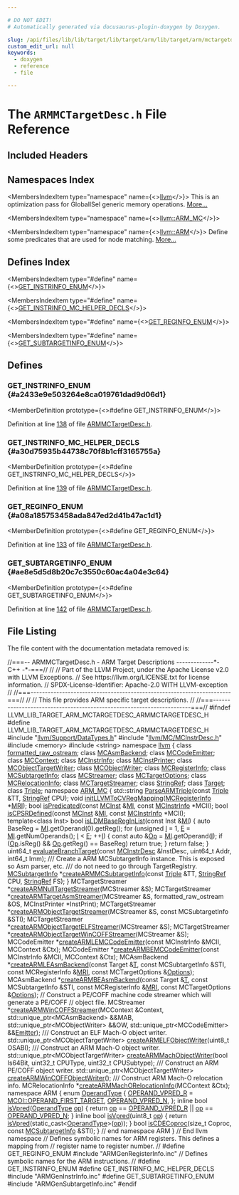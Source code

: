 ```yaml
---

# DO NOT EDIT!
# Automatically generated via docusaurus-plugin-doxygen by Doxygen.

slug: /api/files/lib/lib/target/lib/target/arm/lib/target/arm/mctargetdesc/armmctargetdesc-h
custom_edit_url: null
keywords:
  - doxygen
  - reference
  - file

---
```





# The `ARMMCTargetDesc.h` File Reference

<DoxygenPage pluginConfig={pluginConfig}>



## Included Headers

<IncludesList>
<IncludesListItem
  filePath="llvm/Support/DataTypes.h"
  permalink="/docs/api/files/include/include/llvm/include/llvm/support/datatypes-h"
  isLocal="true" />
<IncludesListItem
  filePath="llvm/MC/MCInstrDesc.h"
  permalink="/docs/api/files/include/include/llvm/include/llvm/mc/mcinstrdesc-h"
  isLocal="true" />
<IncludesListItem
  filePath="memory"
  permalink=""
  isLocal="false" />
<IncludesListItem
  filePath="string"
  permalink=""
  isLocal="false" />
<IncludesListItem
  filePath="ARMGenRegisterInfo.inc"
  permalink=""
  isLocal="true" />
<IncludesListItem
  filePath="ARMGenInstrInfo.inc"
  permalink=""
  isLocal="true" />
<IncludesListItem
  filePath="ARMGenSubtargetInfo.inc"
  permalink=""
  isLocal="true" />
</IncludesList>

## Namespaces Index

<MembersIndex>

<MembersIndexItem
  type="namespace"
  name={<><a href="/docs/api/namespaces/llvm">llvm</a></>}>
This is an optimization pass for GlobalISel generic memory operations. <a href="/docs/api/namespaces/llvm/#details">More...</a>
</MembersIndexItem>

<MembersIndexItem
  type="namespace"
  name={<><a href="/docs/api/namespaces/llvm/arm-mc">llvm::ARM_MC</a></>}>
</MembersIndexItem>

<MembersIndexItem
  type="namespace"
  name={<><a href="/docs/api/namespaces/llvm/arm">llvm::ARM</a></>}>
Define some predicates that are used for node matching. <a href="/docs/api/namespaces/llvm/arm/#details">More...</a>
</MembersIndexItem>

</MembersIndex>

## Defines Index

<MembersIndex>

<MembersIndexItem
  type="#define"
  name={<><a href="#a2433e9e503264e8ca019761dad9d06d1">GET&#95;INSTRINFO&#95;ENUM</a></>}>
</MembersIndexItem>

<MembersIndexItem
  type="#define"
  name={<><a href="#a30d75935b44738c70f8b1cff3165755a">GET&#95;INSTRINFO&#95;MC&#95;HELPER&#95;DECLS</a></>}>
</MembersIndexItem>

<MembersIndexItem
  type="#define"
  name={<><a href="#a08a185753458ada847ed2d41b47ac1d1">GET&#95;REGINFO&#95;ENUM</a></>}>
</MembersIndexItem>

<MembersIndexItem
  type="#define"
  name={<><a href="#ae8e5d5d8b20c7c3550c60ac4a04e3c64">GET&#95;SUBTARGETINFO&#95;ENUM</a></>}>
</MembersIndexItem>

</MembersIndex>


<SectionDefinition>

## Defines

### GET&#95;INSTRINFO&#95;ENUM {#a2433e9e503264e8ca019761dad9d06d1}

<MemberDefinition
  prototype={<>#define GET&#95;INSTRINFO&#95;ENUM</>}>

Definition at line <a href="#l00138">138</a> of file <a href="/docs/api/files/lib/lib/target/lib/target/arm/lib/target/arm/mctargetdesc/armmctargetdesc-h">ARMMCTargetDesc.h</a>.
</MemberDefinition>

### GET&#95;INSTRINFO&#95;MC&#95;HELPER&#95;DECLS {#a30d75935b44738c70f8b1cff3165755a}

<MemberDefinition
  prototype={<>#define GET&#95;INSTRINFO&#95;MC&#95;HELPER&#95;DECLS</>}>

Definition at line <a href="#l00139">139</a> of file <a href="/docs/api/files/lib/lib/target/lib/target/arm/lib/target/arm/mctargetdesc/armmctargetdesc-h">ARMMCTargetDesc.h</a>.
</MemberDefinition>

### GET&#95;REGINFO&#95;ENUM {#a08a185753458ada847ed2d41b47ac1d1}

<MemberDefinition
  prototype={<>#define GET&#95;REGINFO&#95;ENUM</>}>

Definition at line <a href="#l00133">133</a> of file <a href="/docs/api/files/lib/lib/target/lib/target/arm/lib/target/arm/mctargetdesc/armmctargetdesc-h">ARMMCTargetDesc.h</a>.
</MemberDefinition>

### GET&#95;SUBTARGETINFO&#95;ENUM {#ae8e5d5d8b20c7c3550c60ac4a04e3c64}

<MemberDefinition
  prototype={<>#define GET&#95;SUBTARGETINFO&#95;ENUM</>}>

Definition at line <a href="#l00142">142</a> of file <a href="/docs/api/files/lib/lib/target/lib/target/arm/lib/target/arm/mctargetdesc/armmctargetdesc-h">ARMMCTargetDesc.h</a>.
</MemberDefinition>

</SectionDefinition>

## File Listing

The file content with the documentation metadata removed is:

<ProgramListing>

<Link id="l00001" /><CodeLine lineNumber="1"><span class="doxyHighlightComment">//===-- ARMMCTargetDesc.h - ARM Target Descriptions -------------&#42;- C++ -&#42;-===//</span></CodeLine>
<Link id="l00002" /><CodeLine lineNumber="2"><span class="doxyHighlightComment">//</span></CodeLine>
<Link id="l00003" /><CodeLine lineNumber="3"><span class="doxyHighlightComment">// Part of the LLVM Project, under the Apache License v2.0 with LLVM Exceptions.</span></CodeLine>
<Link id="l00004" /><CodeLine lineNumber="4"><span class="doxyHighlightComment">// See https://llvm.org/LICENSE.txt for license information.</span></CodeLine>
<Link id="l00005" /><CodeLine lineNumber="5"><span class="doxyHighlightComment">// SPDX-License-Identifier: Apache-2.0 WITH LLVM-exception</span></CodeLine>
<Link id="l00006" /><CodeLine lineNumber="6"><span class="doxyHighlightComment">//</span></CodeLine>
<Link id="l00007" /><CodeLine lineNumber="7"><span class="doxyHighlightComment">//===----------------------------------------------------------------------===//</span></CodeLine>
<Link id="l00008" /><CodeLine lineNumber="8"><span class="doxyHighlightComment">//</span></CodeLine>
<Link id="l00009" /><CodeLine lineNumber="9"><span class="doxyHighlightComment">// This file provides ARM specific target descriptions.</span></CodeLine>
<Link id="l00010" /><CodeLine lineNumber="10"><span class="doxyHighlightComment">//</span></CodeLine>
<Link id="l00011" /><CodeLine lineNumber="11"><span class="doxyHighlightComment">//===----------------------------------------------------------------------===//</span></CodeLine>
<Link id="l00012" /><CodeLine lineNumber="12"></CodeLine>
<Link id="l00013" /><CodeLine lineNumber="13"><span class="doxyHighlightPreprocessor">#ifndef LLVM&#95;LIB&#95;TARGET&#95;ARM&#95;MCTARGETDESC&#95;ARMMCTARGETDESC&#95;H</span></CodeLine>
<Link id="l00014" /><CodeLine lineNumber="14"><span class="doxyHighlightPreprocessor">#define LLVM&#95;LIB&#95;TARGET&#95;ARM&#95;MCTARGETDESC&#95;ARMMCTARGETDESC&#95;H</span></CodeLine>
<Link id="l00015" /><CodeLine lineNumber="15"></CodeLine>
<Link id="l00016" /><CodeLine lineNumber="16"><span class="doxyHighlightPreprocessor">#include &quot;<a href="/docs/api/files/include/include/llvm/include/llvm/support/datatypes-h">llvm/Support/DataTypes.h</a>&quot;</span></CodeLine>
<Link id="l00017" /><CodeLine lineNumber="17"><span class="doxyHighlightPreprocessor">#include &quot;<a href="/docs/api/files/include/include/llvm/include/llvm/mc/mcinstrdesc-h">llvm/MC/MCInstrDesc.h</a>&quot;</span></CodeLine>
<Link id="l00018" /><CodeLine lineNumber="18"><span class="doxyHighlightPreprocessor">#include &lt;memory&gt;</span></CodeLine>
<Link id="l00019" /><CodeLine lineNumber="19"><span class="doxyHighlightPreprocessor">#include &lt;string&gt;</span></CodeLine>
<Link id="l00020" /><CodeLine lineNumber="20"></CodeLine>
<Link id="l00021" /><CodeLine lineNumber="21"><span class="doxyHighlightKeyword">namespace </span><span class="doxyHighlight"><a href="/docs/api/namespaces/llvm">llvm</a> &#123;</span></CodeLine>
<Link id="l00022" /><CodeLine lineNumber="22"><span class="doxyHighlightKeyword">class </span><span class="doxyHighlight"><a href="/docs/api/classes/llvm/formatted-raw-ostream">formatted&#95;raw&#95;ostream</a>;</span></CodeLine>
<Link id="l00023" /><CodeLine lineNumber="23"><span class="doxyHighlightKeyword">class </span><span class="doxyHighlight"><a href="/docs/api/classes/llvm/mcasmbackend">MCAsmBackend</a>;</span></CodeLine>
<Link id="l00024" /><CodeLine lineNumber="24"><span class="doxyHighlightKeyword">class </span><span class="doxyHighlight"><a href="/docs/api/classes/llvm/mccodeemitter">MCCodeEmitter</a>;</span></CodeLine>
<Link id="l00025" /><CodeLine lineNumber="25"><span class="doxyHighlightKeyword">class </span><span class="doxyHighlight"><a href="/docs/api/classes/llvm/mccontext">MCContext</a>;</span></CodeLine>
<Link id="l00026" /><CodeLine lineNumber="26"><span class="doxyHighlightKeyword">class </span><span class="doxyHighlight"><a href="/docs/api/classes/llvm/mcinstrinfo">MCInstrInfo</a>;</span></CodeLine>
<Link id="l00027" /><CodeLine lineNumber="27"><span class="doxyHighlightKeyword">class </span><span class="doxyHighlight"><a href="/docs/api/classes/llvm/mcinstprinter">MCInstPrinter</a>;</span></CodeLine>
<Link id="l00028" /><CodeLine lineNumber="28"><span class="doxyHighlightKeyword">class </span><span class="doxyHighlight"><a href="/docs/api/classes/llvm/mcobjecttargetwriter">MCObjectTargetWriter</a>;</span></CodeLine>
<Link id="l00029" /><CodeLine lineNumber="29"><span class="doxyHighlightKeyword">class </span><span class="doxyHighlight"><a href="/docs/api/classes/llvm/mcobjectwriter">MCObjectWriter</a>;</span></CodeLine>
<Link id="l00030" /><CodeLine lineNumber="30"><span class="doxyHighlightKeyword">class </span><span class="doxyHighlight"><a href="/docs/api/classes/llvm/mcregisterinfo">MCRegisterInfo</a>;</span></CodeLine>
<Link id="l00031" /><CodeLine lineNumber="31"><span class="doxyHighlightKeyword">class </span><span class="doxyHighlight"><a href="/docs/api/classes/llvm/mcsubtargetinfo">MCSubtargetInfo</a>;</span></CodeLine>
<Link id="l00032" /><CodeLine lineNumber="32"><span class="doxyHighlightKeyword">class </span><span class="doxyHighlight"><a href="/docs/api/classes/llvm/mcstreamer">MCStreamer</a>;</span></CodeLine>
<Link id="l00033" /><CodeLine lineNumber="33"><span class="doxyHighlightKeyword">class </span><span class="doxyHighlight"><a href="/docs/api/classes/llvm/mctargetoptions">MCTargetOptions</a>;</span></CodeLine>
<Link id="l00034" /><CodeLine lineNumber="34"><span class="doxyHighlightKeyword">class </span><span class="doxyHighlight"><a href="/docs/api/classes/llvm/mcrelocationinfo">MCRelocationInfo</a>;</span></CodeLine>
<Link id="l00035" /><CodeLine lineNumber="35"><span class="doxyHighlightKeyword">class </span><span class="doxyHighlight"><a href="/docs/api/classes/llvm/mctargetstreamer">MCTargetStreamer</a>;</span></CodeLine>
<Link id="l00036" /><CodeLine lineNumber="36"><span class="doxyHighlightKeyword">class </span><span class="doxyHighlight"><a href="/docs/api/classes/llvm/stringref">StringRef</a>;</span></CodeLine>
<Link id="l00037" /><CodeLine lineNumber="37"><span class="doxyHighlightKeyword">class </span><span class="doxyHighlight"><a href="/docs/api/classes/llvm/target">Target</a>;</span></CodeLine>
<Link id="l00038" /><CodeLine lineNumber="38"><span class="doxyHighlightKeyword">class </span><span class="doxyHighlight"><a href="/docs/api/classes/llvm/triple">Triple</a>;</span></CodeLine>
<Link id="l00039" /><CodeLine lineNumber="39"></CodeLine>
<Link id="l00040" /><CodeLine lineNumber="40" lineLink="/docs/api/namespaces/llvm/arm-mc"><span class="doxyHighlightKeyword">namespace </span><span class="doxyHighlight"><a href="/docs/api/namespaces/llvm/arm-mc">ARM&#95;MC</a> &#123;</span></CodeLine>
<Link id="l00041" /><CodeLine lineNumber="41"><span class="doxyHighlight">std::string <a href="/docs/api/namespaces/llvm/arm-mc/#a75ddefa73424c22bf38f9b6f4620dab4">ParseARMTriple</a>(</span><span class="doxyHighlightKeyword">const</span><span class="doxyHighlight"> <a href="/docs/api/classes/llvm/triple">Triple</a> &amp;TT, <a href="/docs/api/classes/llvm/stringref">StringRef</a> CPU);</span></CodeLine>
<Link id="l00042" /><CodeLine lineNumber="42"><span class="doxyHighlightKeywordType">void</span><span class="doxyHighlight"> <a href="/docs/api/namespaces/llvm/arm-mc/#ab566520d2c3ff7f259409c7dab96823b">initLLVMToCVRegMapping</a>(<a href="/docs/api/classes/llvm/mcregisterinfo">MCRegisterInfo</a> &#42;<a href="/docs/api/files/lib/lib/target/lib/target/aarch64/aarch64advsimdscalarpass-cpp/#aacd2ab195054a3e6a74bfbb9d5d571c8">MRI</a>);</span></CodeLine>
<Link id="l00043" /><CodeLine lineNumber="43"></CodeLine>
<Link id="l00044" /><CodeLine lineNumber="44"><span class="doxyHighlightKeywordType">bool</span><span class="doxyHighlight"> <a href="/docs/api/namespaces/llvm/arm-mc/#ab81ff834129c7ed29d4e74b0758073fd">isPredicated</a>(</span><span class="doxyHighlightKeyword">const</span><span class="doxyHighlight"> <a href="/docs/api/classes/llvm/mcinst">MCInst</a> &amp;<a href="/docs/api/files/lib/lib/codegen/lib/codegen/globalisel/irtranslator-cpp/#abe44dfdea65b4f7e11e0a608ab708b76">MI</a>, </span><span class="doxyHighlightKeyword">const</span><span class="doxyHighlight"> <a href="/docs/api/classes/llvm/mcinstrinfo">MCInstrInfo</a> &#42;MCII);</span></CodeLine>
<Link id="l00045" /><CodeLine lineNumber="45"><span class="doxyHighlightKeywordType">bool</span><span class="doxyHighlight"> <a href="/docs/api/namespaces/llvm/arm-mc/#aafe7eaf7e1012e745bd58149f7627a84">isCPSRDefined</a>(</span><span class="doxyHighlightKeyword">const</span><span class="doxyHighlight"> <a href="/docs/api/classes/llvm/mcinst">MCInst</a> &amp;<a href="/docs/api/files/lib/lib/codegen/lib/codegen/globalisel/irtranslator-cpp/#abe44dfdea65b4f7e11e0a608ab708b76">MI</a>, </span><span class="doxyHighlightKeyword">const</span><span class="doxyHighlight"> <a href="/docs/api/classes/llvm/mcinstrinfo">MCInstrInfo</a> &#42;MCII);</span></CodeLine>
<Link id="l00046" /><CodeLine lineNumber="46"></CodeLine>
<Link id="l00047" /><CodeLine lineNumber="47"><span class="doxyHighlightKeyword">template</span><span class="doxyHighlight">&lt;</span><span class="doxyHighlightKeyword">class</span><span class="doxyHighlight"> Inst&gt;</span></CodeLine>
<Link id="l00048" /><CodeLine lineNumber="48" lineLink="/docs/api/namespaces/llvm/arm-mc/#a4074b97dbc23bbce208846c80a92b4eb"><span class="doxyHighlightKeywordType">bool</span><span class="doxyHighlight"> <a href="/docs/api/namespaces/llvm/arm-mc/#a4074b97dbc23bbce208846c80a92b4eb">isLDMBaseRegInList</a>(</span><span class="doxyHighlightKeyword">const</span><span class="doxyHighlight"> Inst &amp;<a href="/docs/api/files/lib/lib/codegen/lib/codegen/globalisel/irtranslator-cpp/#abe44dfdea65b4f7e11e0a608ab708b76">MI</a>) &#123;</span></CodeLine>
<Link id="l00049" /><CodeLine lineNumber="49"><span class="doxyHighlight">  </span><span class="doxyHighlightKeyword">auto</span><span class="doxyHighlight"> BaseReg = <a href="/docs/api/files/lib/lib/codegen/lib/codegen/globalisel/irtranslator-cpp/#abe44dfdea65b4f7e11e0a608ab708b76">MI</a>.getOperand(0).getReg();</span></CodeLine>
<Link id="l00050" /><CodeLine lineNumber="50"><span class="doxyHighlight">  </span><span class="doxyHighlightKeywordFlow">for</span><span class="doxyHighlight"> (</span><span class="doxyHighlightKeywordType">unsigned</span><span class="doxyHighlight"> <a href="/docs/api/files/lib/lib/support/md5-cpp/#ac0eafdc9ee161b71e7af98af736952fd">I</a> = 1, <a href="/docs/api/files/lib/lib/ir/builtingcs-cpp/#abb2b3a60ccc38a28239e19a1646e0c8a">E</a> = <a href="/docs/api/files/lib/lib/codegen/lib/codegen/globalisel/irtranslator-cpp/#abe44dfdea65b4f7e11e0a608ab708b76">MI</a>.getNumOperands(); <a href="/docs/api/files/lib/lib/support/md5-cpp/#ac0eafdc9ee161b71e7af98af736952fd">I</a> &lt; <a href="/docs/api/files/lib/lib/ir/builtingcs-cpp/#abb2b3a60ccc38a28239e19a1646e0c8a">E</a>; ++<a href="/docs/api/files/lib/lib/support/md5-cpp/#ac0eafdc9ee161b71e7af98af736952fd">I</a>) &#123;</span></CodeLine>
<Link id="l00051" /><CodeLine lineNumber="51"><span class="doxyHighlight">    </span><span class="doxyHighlightKeyword">const</span><span class="doxyHighlight"> </span><span class="doxyHighlightKeyword">auto</span><span class="doxyHighlight"> &amp;<a href="/docs/api/namespaces/llvm/#ab471937b9a227e70c7fe8bd9604014d6">Op</a> = <a href="/docs/api/files/lib/lib/codegen/lib/codegen/globalisel/irtranslator-cpp/#abe44dfdea65b4f7e11e0a608ab708b76">MI</a>.getOperand(<a href="/docs/api/files/lib/lib/support/md5-cpp/#ac0eafdc9ee161b71e7af98af736952fd">I</a>);</span></CodeLine>
<Link id="l00052" /><CodeLine lineNumber="52"><span class="doxyHighlight">    </span><span class="doxyHighlightKeywordFlow">if</span><span class="doxyHighlight"> (<a href="/docs/api/namespaces/llvm/#ab471937b9a227e70c7fe8bd9604014d6">Op</a>.isReg() &amp;&amp; <a href="/docs/api/namespaces/llvm/#ab471937b9a227e70c7fe8bd9604014d6">Op</a>.getReg() == BaseReg)</span></CodeLine>
<Link id="l00053" /><CodeLine lineNumber="53"><span class="doxyHighlight">      </span><span class="doxyHighlightKeywordFlow">return</span><span class="doxyHighlight"> </span><span class="doxyHighlightKeyword">true</span><span class="doxyHighlight">;</span></CodeLine>
<Link id="l00054" /><CodeLine lineNumber="54"><span class="doxyHighlight">  &#125;</span></CodeLine>
<Link id="l00055" /><CodeLine lineNumber="55"><span class="doxyHighlight">  </span><span class="doxyHighlightKeywordFlow">return</span><span class="doxyHighlight"> </span><span class="doxyHighlightKeyword">false</span><span class="doxyHighlight">;</span></CodeLine>
<Link id="l00056" /><CodeLine lineNumber="56"><span class="doxyHighlight">&#125;</span></CodeLine>
<Link id="l00057" /><CodeLine lineNumber="57"></CodeLine>
<Link id="l00058" /><CodeLine lineNumber="58"><span class="doxyHighlight">uint64&#95;t <a href="/docs/api/namespaces/llvm/arm-mc/#adea9a50e399e313a7a8a5b2007639b49">evaluateBranchTarget</a>(</span><span class="doxyHighlightKeyword">const</span><span class="doxyHighlight"> <a href="/docs/api/classes/llvm/mcinstrdesc">MCInstrDesc</a> &amp;InstDesc, uint64&#95;t Addr,</span></CodeLine>
<Link id="l00059" /><CodeLine lineNumber="59"><span class="doxyHighlight">                              int64&#95;t Imm);</span></CodeLine>
<Link id="l00060" /><CodeLine lineNumber="60"></CodeLine>
<Link id="l00061" /><CodeLine lineNumber="61"><span class="doxyHighlightComment">/// Create a ARM MCSubtargetInfo instance. This is exposed so Asm parser, etc.</span></CodeLine>
<Link id="l00062" /><CodeLine lineNumber="62"><span class="doxyHighlightComment">/// do not need to go through TargetRegistry.</span></CodeLine>
<Link id="l00063" /><CodeLine lineNumber="63"><span class="doxyHighlight"><a href="/docs/api/classes/llvm/mcsubtargetinfo">MCSubtargetInfo</a> &#42;<a href="/docs/api/namespaces/llvm/arm-mc/#a5bcf8f0a9452db8ce12b866ceaf53283">createARMMCSubtargetInfo</a>(</span><span class="doxyHighlightKeyword">const</span><span class="doxyHighlight"> <a href="/docs/api/classes/llvm/triple">Triple</a> &amp;TT, <a href="/docs/api/classes/llvm/stringref">StringRef</a> CPU,</span></CodeLine>
<Link id="l00064" /><CodeLine lineNumber="64"><span class="doxyHighlight">                                          <a href="/docs/api/classes/llvm/stringref">StringRef</a> FS);</span></CodeLine>
<Link id="l00065" /><CodeLine lineNumber="65"><span class="doxyHighlight">&#125;</span></CodeLine>
<Link id="l00066" /><CodeLine lineNumber="66"></CodeLine>
<Link id="l00067" /><CodeLine lineNumber="67"><span class="doxyHighlight">MCTargetStreamer &#42;<a href="/docs/api/namespaces/llvm/#aea11ee0c2fd11464a73559b8c09e256f">createARMNullTargetStreamer</a>(MCStreamer &amp;S);</span></CodeLine>
<Link id="l00068" /><CodeLine lineNumber="68"><span class="doxyHighlight">MCTargetStreamer &#42;<a href="/docs/api/namespaces/llvm/#aef1a704a1f69b01dbf04e73da6550e27">createARMTargetAsmStreamer</a>(MCStreamer &amp;S,</span></CodeLine>
<Link id="l00069" /><CodeLine lineNumber="69"><span class="doxyHighlight">                                             formatted&#95;raw&#95;ostream &amp;OS,</span></CodeLine>
<Link id="l00070" /><CodeLine lineNumber="70"><span class="doxyHighlight">                                             MCInstPrinter &#42;InstPrint);</span></CodeLine>
<Link id="l00071" /><CodeLine lineNumber="71"><span class="doxyHighlight">MCTargetStreamer &#42;<a href="/docs/api/namespaces/llvm/#acfabe5238580347c762326c1305bec32">createARMObjectTargetStreamer</a>(MCStreamer &amp;S,</span></CodeLine>
<Link id="l00072" /><CodeLine lineNumber="72"><span class="doxyHighlight">                                                </span><span class="doxyHighlightKeyword">const</span><span class="doxyHighlight"> MCSubtargetInfo &amp;STI);</span></CodeLine>
<Link id="l00073" /><CodeLine lineNumber="73"><span class="doxyHighlight">MCTargetStreamer &#42;<a href="/docs/api/namespaces/llvm/#a5bde7b2da191084666bb6ff2a7350f1a">createARMObjectTargetELFStreamer</a>(MCStreamer &amp;S);</span></CodeLine>
<Link id="l00074" /><CodeLine lineNumber="74"><span class="doxyHighlight">MCTargetStreamer &#42;<a href="/docs/api/namespaces/llvm/#ac1ee5ea7ae4ec8d5b6ecbb3070b34e20">createARMObjectTargetWinCOFFStreamer</a>(MCStreamer &amp;S);</span></CodeLine>
<Link id="l00075" /><CodeLine lineNumber="75"></CodeLine>
<Link id="l00076" /><CodeLine lineNumber="76"><span class="doxyHighlight">MCCodeEmitter &#42;<a href="/docs/api/namespaces/llvm/#a2e2a2199612c65eaec02a8fccc31d9ce">createARMLEMCCodeEmitter</a>(</span><span class="doxyHighlightKeyword">const</span><span class="doxyHighlight"> MCInstrInfo &amp;MCII,</span></CodeLine>
<Link id="l00077" /><CodeLine lineNumber="77"><span class="doxyHighlight">                                        MCContext &amp;Ctx);</span></CodeLine>
<Link id="l00078" /><CodeLine lineNumber="78"></CodeLine>
<Link id="l00079" /><CodeLine lineNumber="79"><span class="doxyHighlight">MCCodeEmitter &#42;<a href="/docs/api/namespaces/llvm/#aea84ce644769cb7244d4e2775ee873da">createARMBEMCCodeEmitter</a>(</span><span class="doxyHighlightKeyword">const</span><span class="doxyHighlight"> MCInstrInfo &amp;MCII,</span></CodeLine>
<Link id="l00080" /><CodeLine lineNumber="80"><span class="doxyHighlight">                                        MCContext &amp;Ctx);</span></CodeLine>
<Link id="l00081" /><CodeLine lineNumber="81"></CodeLine>
<Link id="l00082" /><CodeLine lineNumber="82"><span class="doxyHighlight">MCAsmBackend &#42;<a href="/docs/api/namespaces/llvm/#a4e8463919f27e573e0042eda41e434cb">createARMLEAsmBackend</a>(</span><span class="doxyHighlightKeyword">const</span><span class="doxyHighlight"> Target &amp;<a href="/docs/api/files/lib/lib/target/lib/target/mips/mips16isellowering-cpp/#a0acb682b8260ab1c60b918599864e2e5">T</a>, </span><span class="doxyHighlightKeyword">const</span><span class="doxyHighlight"> MCSubtargetInfo &amp;STI,</span></CodeLine>
<Link id="l00083" /><CodeLine lineNumber="83"><span class="doxyHighlight">                                    </span><span class="doxyHighlightKeyword">const</span><span class="doxyHighlight"> MCRegisterInfo &amp;<a href="/docs/api/files/lib/lib/target/lib/target/aarch64/aarch64advsimdscalarpass-cpp/#aacd2ab195054a3e6a74bfbb9d5d571c8">MRI</a>,</span></CodeLine>
<Link id="l00084" /><CodeLine lineNumber="84"><span class="doxyHighlight">                                    </span><span class="doxyHighlightKeyword">const</span><span class="doxyHighlight"> MCTargetOptions &amp;<a href="/docs/api/files/lib/lib/debuginfo/lib/debuginfo/logicalview/lib/debuginfo/logicalview/core/lvoptions-cpp/#ab4088b7a11f3cbc38ac16a6e9c72494e">Options</a>);</span></CodeLine>
<Link id="l00085" /><CodeLine lineNumber="85"></CodeLine>
<Link id="l00086" /><CodeLine lineNumber="86"><span class="doxyHighlight">MCAsmBackend &#42;<a href="/docs/api/namespaces/llvm/#a3839bb83ad5e546268d888a86d90fbf3">createARMBEAsmBackend</a>(</span><span class="doxyHighlightKeyword">const</span><span class="doxyHighlight"> Target &amp;<a href="/docs/api/files/lib/lib/target/lib/target/mips/mips16isellowering-cpp/#a0acb682b8260ab1c60b918599864e2e5">T</a>, </span><span class="doxyHighlightKeyword">const</span><span class="doxyHighlight"> MCSubtargetInfo &amp;STI,</span></CodeLine>
<Link id="l00087" /><CodeLine lineNumber="87"><span class="doxyHighlight">                                    </span><span class="doxyHighlightKeyword">const</span><span class="doxyHighlight"> MCRegisterInfo &amp;<a href="/docs/api/files/lib/lib/target/lib/target/aarch64/aarch64advsimdscalarpass-cpp/#aacd2ab195054a3e6a74bfbb9d5d571c8">MRI</a>,</span></CodeLine>
<Link id="l00088" /><CodeLine lineNumber="88"><span class="doxyHighlight">                                    </span><span class="doxyHighlightKeyword">const</span><span class="doxyHighlight"> MCTargetOptions &amp;<a href="/docs/api/files/lib/lib/debuginfo/lib/debuginfo/logicalview/lib/debuginfo/logicalview/core/lvoptions-cpp/#ab4088b7a11f3cbc38ac16a6e9c72494e">Options</a>);</span></CodeLine>
<Link id="l00089" /><CodeLine lineNumber="89"></CodeLine>
<Link id="l00090" /><CodeLine lineNumber="90"><span class="doxyHighlightComment">// Construct a PE/COFF machine code streamer which will generate a PE/COFF</span></CodeLine>
<Link id="l00091" /><CodeLine lineNumber="91"><span class="doxyHighlightComment">// object file.</span></CodeLine>
<Link id="l00092" /><CodeLine lineNumber="92"><span class="doxyHighlight">MCStreamer &#42;<a href="/docs/api/namespaces/llvm/#aeec163f86d0b3e3b850e1841e886a92e">createARMWinCOFFStreamer</a>(MCContext &amp;Context,</span></CodeLine>
<Link id="l00093" /><CodeLine lineNumber="93"><span class="doxyHighlight">                                     std::unique&#95;ptr&lt;MCAsmBackend&gt; &amp;&amp;MAB,</span></CodeLine>
<Link id="l00094" /><CodeLine lineNumber="94"><span class="doxyHighlight">                                     std::unique&#95;ptr&lt;MCObjectWriter&gt; &amp;&amp;OW,</span></CodeLine>
<Link id="l00095" /><CodeLine lineNumber="95"><span class="doxyHighlight">                                     std::unique&#95;ptr&lt;MCCodeEmitter&gt; &amp;&amp;<a href="/docs/api/files/lib/lib/target/lib/target/directx/dxcontainerglobals-cpp/#a4e37c99d7f846fd82966c68def83c4fc">Emitter</a>);</span></CodeLine>
<Link id="l00096" /><CodeLine lineNumber="96"></CodeLine>
<Link id="l00097" /><CodeLine lineNumber="97"><span class="doxyHighlightComment">/// Construct an ELF Mach-O object writer.</span></CodeLine>
<Link id="l00098" /><CodeLine lineNumber="98"><span class="doxyHighlight">std::unique&#95;ptr&lt;MCObjectTargetWriter&gt; <a href="/docs/api/namespaces/llvm/#ac0aeacf1fe0a555b5a3e5f3a8ad48fb3">createARMELFObjectWriter</a>(uint8&#95;t OSABI);</span></CodeLine>
<Link id="l00099" /><CodeLine lineNumber="99"></CodeLine>
<Link id="l00100" /><CodeLine lineNumber="100"><span class="doxyHighlightComment">/// Construct an ARM Mach-O object writer.</span></CodeLine>
<Link id="l00101" /><CodeLine lineNumber="101"><span class="doxyHighlight">std::unique&#95;ptr&lt;MCObjectTargetWriter&gt;</span></CodeLine>
<Link id="l00102" /><CodeLine lineNumber="102"><span class="doxyHighlight"><a href="/docs/api/namespaces/llvm/#a557703a10ec1c70a6248fb6399b06323">createARMMachObjectWriter</a>(</span><span class="doxyHighlightKeywordType">bool</span><span class="doxyHighlight"> Is64Bit, uint32&#95;t CPUType,</span></CodeLine>
<Link id="l00103" /><CodeLine lineNumber="103"><span class="doxyHighlight">                          uint32&#95;t CPUSubtype);</span></CodeLine>
<Link id="l00104" /><CodeLine lineNumber="104"></CodeLine>
<Link id="l00105" /><CodeLine lineNumber="105"><span class="doxyHighlightComment">/// Construct an ARM PE/COFF object writer.</span></CodeLine>
<Link id="l00106" /><CodeLine lineNumber="106"><span class="doxyHighlight">std::unique&#95;ptr&lt;MCObjectTargetWriter&gt;</span></CodeLine>
<Link id="l00107" /><CodeLine lineNumber="107"><span class="doxyHighlight"><a href="/docs/api/namespaces/llvm/#ad4bdc3ec1ce86674ae4bd97b08dea2fe">createARMWinCOFFObjectWriter</a>();</span></CodeLine>
<Link id="l00108" /><CodeLine lineNumber="108"></CodeLine>
<Link id="l00109" /><CodeLine lineNumber="109"><span class="doxyHighlightComment">/// Construct ARM Mach-O relocation info.</span></CodeLine>
<Link id="l00110" /><CodeLine lineNumber="110"><span class="doxyHighlight">MCRelocationInfo &#42;<a href="/docs/api/namespaces/llvm/#a58c68eb297c7b818c8c9c11b5aef45f3">createARMMachORelocationInfo</a>(MCContext &amp;Ctx);</span></CodeLine>
<Link id="l00111" /><CodeLine lineNumber="111"></CodeLine>
<Link id="l00112" /><CodeLine lineNumber="112"><span class="doxyHighlightKeyword">namespace </span><span class="doxyHighlight">ARM &#123;</span></CodeLine>
<Link id="l00113" /><CodeLine lineNumber="113" lineLink="/docs/api/namespaces/llvm/arm/#a1f3b70de7ddca247ac71983a73853aec"><span class="doxyHighlightKeyword">enum</span><span class="doxyHighlight"> <a href="/docs/api/namespaces/llvm/arm/#a1f3b70de7ddca247ac71983a73853aec">OperandType</a> &#123;</span></CodeLine>
<Link id="l00114" /><CodeLine lineNumber="114" lineLink="/docs/api/namespaces/llvm/arm/#a1f3b70de7ddca247ac71983a73853aeca9b92396cafd3dbdb808a80f8fa905539"><span class="doxyHighlight">  <a href="/docs/api/namespaces/llvm/arm/#a1f3b70de7ddca247ac71983a73853aeca9b92396cafd3dbdb808a80f8fa905539">OPERAND&#95;VPRED&#95;R</a> = <a href="/docs/api/namespaces/llvm/mcoi/#ad9dfed338ec3d47f30c593ee49cbf96da6619d4370b1a40e206553ecf49e168e0">MCOI::OPERAND&#95;FIRST&#95;TARGET</a>,</span></CodeLine>
<Link id="l00115" /><CodeLine lineNumber="115" lineLink="/docs/api/namespaces/llvm/arm/#a1f3b70de7ddca247ac71983a73853aeca09111be65c13d1012b9dae6845ffd9f3"><span class="doxyHighlight">  <a href="/docs/api/namespaces/llvm/arm/#a1f3b70de7ddca247ac71983a73853aeca09111be65c13d1012b9dae6845ffd9f3">OPERAND&#95;VPRED&#95;N</a>,</span></CodeLine>
<Link id="l00116" /><CodeLine lineNumber="116"><span class="doxyHighlight">&#125;;</span></CodeLine>
<Link id="l00117" /><CodeLine lineNumber="117" lineLink="/docs/api/namespaces/llvm/arm/#a7a043e6726bd97f9874d70905025648b"><span class="doxyHighlightKeyword">inline</span><span class="doxyHighlight"> </span><span class="doxyHighlightKeywordType">bool</span><span class="doxyHighlight"> <a href="/docs/api/namespaces/llvm/arm/#a7a043e6726bd97f9874d70905025648b">isVpred</a>(<a href="/docs/api/namespaces/llvm/arm/#a1f3b70de7ddca247ac71983a73853aec">OperandType</a> <a href="/docs/api/files/lib/lib/target/lib/target/hexagon/hexagonbittracker-cpp/#a0ee73ba17c3a2cb54752905e99d77357">op</a>) &#123;</span></CodeLine>
<Link id="l00118" /><CodeLine lineNumber="118"><span class="doxyHighlight">  </span><span class="doxyHighlightKeywordFlow">return</span><span class="doxyHighlight"> <a href="/docs/api/files/lib/lib/target/lib/target/hexagon/hexagonbittracker-cpp/#a0ee73ba17c3a2cb54752905e99d77357">op</a> == <a href="/docs/api/namespaces/llvm/arm/#a1f3b70de7ddca247ac71983a73853aeca9b92396cafd3dbdb808a80f8fa905539">OPERAND&#95;VPRED&#95;R</a> || <a href="/docs/api/files/lib/lib/target/lib/target/hexagon/hexagonbittracker-cpp/#a0ee73ba17c3a2cb54752905e99d77357">op</a> == <a href="/docs/api/namespaces/llvm/arm/#a1f3b70de7ddca247ac71983a73853aeca09111be65c13d1012b9dae6845ffd9f3">OPERAND&#95;VPRED&#95;N</a>;</span></CodeLine>
<Link id="l00119" /><CodeLine lineNumber="119"><span class="doxyHighlight">&#125;</span></CodeLine>
<Link id="l00120" /><CodeLine lineNumber="120" lineLink="/docs/api/namespaces/llvm/arm/#abcc5d81435bd0105c84f84f1c072994a"><span class="doxyHighlightKeyword">inline</span><span class="doxyHighlight"> </span><span class="doxyHighlightKeywordType">bool</span><span class="doxyHighlight"> <a href="/docs/api/namespaces/llvm/arm/#a7a043e6726bd97f9874d70905025648b">isVpred</a>(uint8&#95;t <a href="/docs/api/files/lib/lib/target/lib/target/hexagon/hexagonbittracker-cpp/#a0ee73ba17c3a2cb54752905e99d77357">op</a>) &#123;</span></CodeLine>
<Link id="l00121" /><CodeLine lineNumber="121"><span class="doxyHighlight">  </span><span class="doxyHighlightKeywordFlow">return</span><span class="doxyHighlight"> <a href="/docs/api/namespaces/llvm/arm/#a7a043e6726bd97f9874d70905025648b">isVpred</a>(</span><span class="doxyHighlightKeyword">static&#95;cast&lt;</span><span class="doxyHighlight"><a href="/docs/api/namespaces/llvm/arm/#a1f3b70de7ddca247ac71983a73853aec">OperandType</a></span><span class="doxyHighlightKeyword">&gt;</span><span class="doxyHighlight">(<a href="/docs/api/files/lib/lib/target/lib/target/hexagon/hexagonbittracker-cpp/#a0ee73ba17c3a2cb54752905e99d77357">op</a>));</span></CodeLine>
<Link id="l00122" /><CodeLine lineNumber="122"><span class="doxyHighlight">&#125;</span></CodeLine>
<Link id="l00123" /><CodeLine lineNumber="123"></CodeLine>
<Link id="l00124" /><CodeLine lineNumber="124"><span class="doxyHighlightKeywordType">bool</span><span class="doxyHighlight"> <a href="/docs/api/namespaces/llvm/arm/#aa0721d3bbb1b2d35497921b9600c4b6d">isCDECoproc</a>(</span><span class="doxyHighlightKeywordType">size&#95;t</span><span class="doxyHighlight"> Coproc, </span><span class="doxyHighlightKeyword">const</span><span class="doxyHighlight"> <a href="/docs/api/classes/llvm/mcsubtargetinfo">MCSubtargetInfo</a> &amp;STI);</span></CodeLine>
<Link id="l00125" /><CodeLine lineNumber="125"></CodeLine>
<Link id="l00126" /><CodeLine lineNumber="126"><span class="doxyHighlight">&#125; </span><span class="doxyHighlightComment">// end namespace ARM</span></CodeLine>
<Link id="l00127" /><CodeLine lineNumber="127"></CodeLine>
<Link id="l00128" /><CodeLine lineNumber="128"><span class="doxyHighlight">&#125; </span><span class="doxyHighlightComment">// End llvm namespace</span></CodeLine>
<Link id="l00129" /><CodeLine lineNumber="129"></CodeLine>
<Link id="l00130" /><CodeLine lineNumber="130"><span class="doxyHighlightComment">// Defines symbolic names for ARM registers.  This defines a mapping from</span></CodeLine>
<Link id="l00131" /><CodeLine lineNumber="131"><span class="doxyHighlightComment">// register name to register number.</span></CodeLine>
<Link id="l00132" /><CodeLine lineNumber="132"><span class="doxyHighlightComment">//</span></CodeLine>
<Link id="l00133" /><CodeLine lineNumber="133" lineLink="#a08a185753458ada847ed2d41b47ac1d1"><span class="doxyHighlightPreprocessor">#define GET&#95;REGINFO&#95;ENUM</span></CodeLine>
<Link id="l00134" /><CodeLine lineNumber="134"><span class="doxyHighlightPreprocessor">#include &quot;ARMGenRegisterInfo.inc&quot;</span></CodeLine>
<Link id="l00135" /><CodeLine lineNumber="135"></CodeLine>
<Link id="l00136" /><CodeLine lineNumber="136"><span class="doxyHighlightComment">// Defines symbolic names for the ARM instructions.</span></CodeLine>
<Link id="l00137" /><CodeLine lineNumber="137"><span class="doxyHighlightComment">//</span></CodeLine>
<Link id="l00138" /><CodeLine lineNumber="138" lineLink="#a2433e9e503264e8ca019761dad9d06d1"><span class="doxyHighlightPreprocessor">#define GET&#95;INSTRINFO&#95;ENUM</span></CodeLine>
<Link id="l00139" /><CodeLine lineNumber="139" lineLink="#a30d75935b44738c70f8b1cff3165755a"><span class="doxyHighlightPreprocessor">#define GET&#95;INSTRINFO&#95;MC&#95;HELPER&#95;DECLS</span></CodeLine>
<Link id="l00140" /><CodeLine lineNumber="140"><span class="doxyHighlightPreprocessor">#include &quot;ARMGenInstrInfo.inc&quot;</span></CodeLine>
<Link id="l00141" /><CodeLine lineNumber="141"></CodeLine>
<Link id="l00142" /><CodeLine lineNumber="142" lineLink="#ae8e5d5d8b20c7c3550c60ac4a04e3c64"><span class="doxyHighlightPreprocessor">#define GET&#95;SUBTARGETINFO&#95;ENUM</span></CodeLine>
<Link id="l00143" /><CodeLine lineNumber="143"><span class="doxyHighlightPreprocessor">#include &quot;ARMGenSubtargetInfo.inc&quot;</span></CodeLine>
<Link id="l00144" /><CodeLine lineNumber="144"></CodeLine>
<Link id="l00145" /><CodeLine lineNumber="145"><span class="doxyHighlightPreprocessor">#endif</span></CodeLine>

</ProgramListing>


</DoxygenPage>
